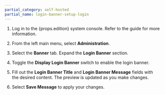 ```yaml
---
partial_category: self-hosted
partial_name: login-banner-setup-login
---
```


1. Log in to the {props.edition} system console. Refer to the
    <PaletteVertexUrlMapper
        edition={props.edition}
        text="Access System Console"
        url="/system-management/#access-the-system-console"
      /> guide for more information.

2. From the left main menu, select **Administration**.

3. Select the **Banner** tab. Expand the **Login Banner** section.

4. Toggle the **Display Login Banner** switch to enable the login banner.

4. Fill out the **Login Banner Title** and **Login Banner Message** fields with the desired content. The preview is updated as you make changes.

5. Select **Save Message** to apply your changes.






